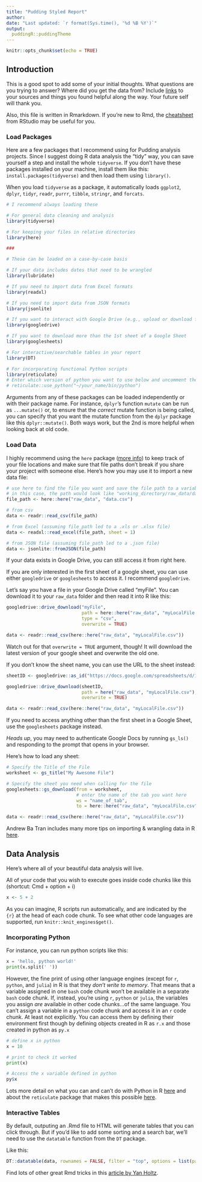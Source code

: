 ```yaml
---
title: "Pudding Styled Report"
author: 
date: "Last updated: `r format(Sys.time(), '%d %B %Y')`"
output: 
  puddingR::puddingTheme
---
```


```r
knitr::opts_chunk$set(echo = TRUE)
```

## Introduction

This is a good spot to add some of your initial thoughts. What questions are you trying to answer? Where did you get the data from? Include [links](https://pudding.cool) to your sources and things you found helpful along the way. Your future self will thank you.

Also, this file is written in Rmarkdown. If you're new to Rmd, the [cheatsheet](https://www.rstudio.com/wp-content/uploads/2015/02/rmarkdown-cheatsheet.pdf) from RStudio may be useful for you.

### Load Packages

Here are a few packages that I recommend using for Pudding analysis projects. Since I suggest doing R data analysis the "tidy" way, you can save yourself a step and install the whole `tidyverse`. If you don't have these packages installed on your machine, install them like this: `install.packages(tidyverse)` and then load them using `library()`.

When you load `tidyverse` as a package, it automatically loads `ggplot2`, `dplyr`, `tidyr`, `readr`, `purrr`, `tibble`, `stringr`, and `forcats`.

```r
# I recommend always loading these

# For general data cleaning and analysis
library(tidyverse)

# For keeping your files in relative directories
library(here)

###

# These can be loaded on a case-by-case basis

# If your data includes dates that need to be wrangled
library(lubridate)

# If you need to import data from Excel formats
library(readxl)

# If you need to import data from JSON formats
library(jsonlite)

# If you want to interact with Google Drive (e.g., upload or download files)
library(googledrive)

# If you want to download more than the 1st sheet of a Google Sheet
library(googlesheets)

# For interactive/searchable tables in your report
library(DT)

# For incorporating functional Python scripts
library(reticulate)
# Enter which version of python you want to use below and uncomment the code
# reticulate::use_python("~/your_name/bin/python")
```

Arguments from any of these packages can be loaded independently or with their package name. For instance, `dplyr`'s function `mutate` can be run as `...mutate()` or, to ensure that the _correct_ mutate function is being called, you can specify that you want the mutate function from the `dplyr` package like this `dplyr::mutate()`. Both ways work, but the 2nd is more helpful when looking back at old code.

### Load Data

I highly recommend using the `here` package ([more info](https://github.com/jennybc/here_here)) to keep track of your file locations and make sure that file paths don't break if you share your project with someone else. Here's how you may use it to import a new data file:

```r
# use here to find the file you want and save the file path to a variable
# in this case, the path would look like "working_directory/raw_data/data.csv"
file_path <- here::here("raw_data", "data.csv")

# from csv
data <- readr::read_csv(file_path)

# from Excel (assuming file_path led to a .xls or .xlsx file)
data <- readxl::read_excel(file_path, sheet = 1)

# from JSON file (assuming file_path led to a .json file)
data <- jsonlite::fromJSON(file_path)
```

If your data exists in Google Drive, you can still access it from right here.

If you are only interested in the first sheet of a google sheet, you can use either `googledrive` or `googlesheets` to access it. I recommend `googledrive`. 

Let's say you have a file in your Google Drive called "myFile". You can download it to your `raw_data` folder and then read it into R like this:

```r
googledrive::drive_download("myFile", 
                            path = here::here("raw_data", "myLocalFile.csv"), 
                            type = "csv", 
                            overwrite = TRUE)

data <- readr::read_csv(here::here("raw_data", "myLocalFile.csv"))
```

Watch out for that `overwrite = TRUE` argument, though! It will download the latest version of your google sheet and overwrite the old one.

If you don't know the sheet name, you can use the URL to the sheet instead:

```r
sheetID <- googledrive::as_id("https://docs.google.com/spreadsheets/d/1TW1skGoCvdOyIdjD-2yjiQ6YWAA6EdJTk9g03FeHYtM/edit#gid=772914444")

googledrive::drive_download(sheetID, 
                            path = here("raw_data", "myLocalFile.csv"), 
                            overwrite = TRUE)

data <- readr::read_csv(here::here("raw_data", "myLocalFile.csv"))
```

If you need to access anything other than the first sheet in a Google Sheet, use the `googlesheets` package instead. 

*Heads up*, you may need to authenticate Google Docs by running `gs_ls()` and responding to the prompt that opens in your browser.

Here's how to load any sheet:

```r
# Specify the Title of the File
worksheet <- gs_title("My Awesome File")

# Specify the sheet you need when calling for the file
googlesheets::gs_download(from = worksheet,
                          # enter the name of the tab you want here
                          ws = "name_of_tab",
                          to = here::here("raw_data", "myLocalFile.csv"))

data <- readr::read_csv(here::here("raw_data", "myLocalFile.csv"))
```

Andrew Ba Tran includes many more tips on importing & wrangling data in R [here](https://learn.r-journalism.com/en/importing_exporting/).

## Data Analysis

Here's where all of your beautiful data analysis will live.

All of your code that you wish to execute goes inside code chunks like this (shortcut: Cmd + option + i)

```r
x <- 5 + 2
```

As you can imagine, R scripts run automatically, and are indicated by the `{r}` at the head of each code chunk. To see what other code languages are supported, run `knitr::knit_engines$get()`.

### Incorporating Python

For instance, you can run python scripts like this:

```python
x = 'hello, python world!'
print(x.split(' '))
```
However, the fine print of using other language engines (except for `r`, `python`, and `julia`) in R is that they _don't write to memory_. That means that a variable assigned in one `bash` code chunk won't be available in a separate `bash` code chunk. If, instead, you're using `r`, `python` or `julia`, the variables you assign *are* available in other code chunks...of the same language. You can't assign a variable in a `python` code chunk and access it in an `r` code chunk. At least not explicitly. You can access them by defining their environment first though by defining objects created in R as `r.x` and those created in python as `py.x`

```python
# define x in python 
x = 10

# print to check it worked
print(x)
```

```r
# Access the x variable defined in python 
py$x
```

Lots more detail on what you can and can't do with Python in R [here](https://bookdown.org/yihui/rmarkdown/language-engines.html#python) and about the `reticulate` package that makes this possible [here](https://rstudio.github.io/reticulate/).

### Interactive Tables

By default, outputing an .Rmd file to HTML will generate tables that you can click through. But if you'd like to add some sorting and a search bar, we'll need to use the `datatable` function from the `DT` package. 

Like this:

```r
DT::datatable(data, rownames = FALSE, filter = "top", options = list(pageLength = 5, scrollX = TRUE))
```

Find lots of other great Rmd tricks in this [article by Yan Holtz](https://holtzy.github.io/Pimp-my-rmd/#use_dt_for_tables).
